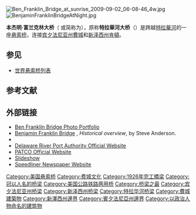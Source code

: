 {{refimprove|date=2014年10月}}
{{Infobox Bridge
|bridge_name= Benjamin Franklin Bridge<br>本杰明·富兰克林大桥
|image=2012_Ben_Franklin_Bridge_and_Race_Street_Pier.jpg
|image_size= 300px
|caption= 2012年照片
|official_name= 
|also_known_as= 本·富兰克林大桥
|carries= 7车道[[File:I-676.svg|25px]][[File:US_30.svg|20px]]<br>双线[[港务局交通公司高速线|PATCO]]铁路<br>2条人行道
|crosses= [[特拉華河|特拉華河]]
|locale= [[宾夕法尼亚州|宾夕法尼亚州]][[费城|费城]]<br>[[新澤西州|新澤西州]][[肯頓_(新澤西州)|肯頓]]
|maint= {{le|特拉华河港务局|Delaware River Port Authority}}
|id= 4500010
|design= [[钢|钢]]制[[悬索桥|悬索桥]]
|mainspan= 533.4米
|length= 2,917.86米
|tower height= 
|width= 39.01米
|clearance= 5.12米
|traffic= 100,000辆
|below= 41.19米
|cost= $37,103,765 <ref>{{cite web|url=http://www.drpa.org/bridges/bridges_bf.html|title=Ben Franklin Bridge|publisher=Delaware River Port Authority|accessdate=2014-10-15|archive-url=https://web.archive.org/web/20130817202440/http://www.drpa.org/bridges/bridges_bf.html|archive-date=2013-08-17|dead-url=yes}}</ref>
|open= 1926年7月1日
|closed=
|toll= 轿车$5.00，卡车和巴士按轴重计价
|map_cue=
|map_image=
|map_text=
|map_width=
|lat= 39.953
|long= -75.134
| extra = {{Location map | USA Pennsylvania | label=本杰明·富兰克林大桥 | label_size=80 | lat_deg=39 | lat_min=57 | lat_sec=10 | lon_deg=-75 | lon_min=8 | lon_sec=3 | position=left | width= | float=center | caption=大桥在宾夕法尼亚州的位置}}
}}
[[File:Ben_Franklin_Bridge_at_sunrise_2009-09-02_06-08-46_4w.jpg|thumb]]
[[File:BenjaminFranklinBridgeAtNight.jpg|thumb]]

'''本杰明·富兰克林大桥'''（{{lang-en|Benjamin Franklin Bridge}} 或简称为{{lang|en|Ben Franklin Bridge}}），原称'''特拉華河大桥'''（{{lang-en|Delaware River Bridge}}）是跨越[[特拉華河|特拉華河]]的一座[[悬索桥|悬索桥]]，连接[[宾夕法尼亚州|宾夕法尼亚州]][[費城|費城]]和[[新泽西州|新泽西州]][[肯頓_(新澤西州)|肯頓]]。

==参见==
* [[世界悬索桥列表|世界悬索桥列表]]

==参考文献==
{{Reflist}}


==外部链接==
{{commons category|Benjamin Franklin Bridge}}
*[https://web.archive.org/web/20130625051749/http://www.michaelpennphotography.com/TheBenFranklinBridge.html Ben Franklin Bridge Photo Portfolio]
*[http://www.phillyroads.com/crossings/benjamin-franklin/ Benjamin Franklin Bridge] {{Wayback|url=http://www.phillyroads.com/crossings/benjamin-franklin/ |date=20201114003014 }}, ''Historical overview'', by Steve Anderson.
*{{Structurae|id=s0000531|title=Benjamin Franklin Bridge}}
*[http://www.drpa.org Delaware River Port Authority Official Website] {{Wayback|url=http://www.drpa.org/ |date=20210326110609 }}
*[http://www.ridepatco.org PATCO Official Website] {{Wayback|url=http://www.ridepatco.org/ |date=20210323055854 }}
*[http://www.youtube.com/watch?v=cntiCywmUUA Slideshow] {{Wayback|url=http://www.youtube.com/watch?v=cntiCywmUUA |date=20160501215307 }}
*[https://web.archive.org/web/20090707115631/http://thespeedliner.com/pages/dist.html Speedliner Newspaper Website]

{{Crossings navbox
|structure       = Crossings
|place           = [[特拉華河|特拉華河]]
|bridge          = 本杰明·富兰克林大桥
|bridge signs    = [[File:I-676.svg|25px]] [[File:US_30.svg|20px]]<!--Image with inadequate rationale removed:  [[File:PATCO_Speedline.svg|40px]] --><br/>[[港务局交通公司高速线|港务局交通公司高速线]]
|upstream        = {{le|迪莱尔大桥|Delair Bridge}}
|upstream signs  = [[联铁线|联铁线]]<br/>[[新泽西公共交通公司|新泽西公交]]{{le|大西洋城线|Atlantic City Line}}
|downstream      = {{le|RiverLink渡轮|RiverLink Ferry}}
|downstream signs =
}}
{{LongestBridge
| type = 悬索桥
| start = 1926
| end = 1929
| previous = 熊山大桥
| mainspan_p=497
| current = 本杰明·富兰克林大桥
| mainspan_c=533
| next = 大使桥
| mainspan_n=564
}}

{{DEFAULTSORT:Benjamin Franklin Bridge}}

[[Category:美国悬索桥|Category:美国悬索桥]]
[[Category:费城文化|Category:费城文化]]
[[Category:1926年完工橋梁|Category:1926年完工橋梁]]
[[Category:冠以人名的桥梁|Category:冠以人名的桥梁]]
[[Category:美国公路铁路两用桥|Category:美国公路铁路两用桥]]
[[Category:桥梁之最|Category:桥梁之最]]
[[Category:宾夕法尼亚州桥梁|Category:宾夕法尼亚州桥梁]]
[[Category:新泽西州桥梁|Category:新泽西州桥梁]]
[[Category:特拉华河桥梁|Category:特拉华河桥梁]]
[[Category:費城建築物|Category:費城建築物]]
[[Category:新澤西州邊界|Category:新澤西州邊界]]
[[Category:賓夕法尼亞州邊界|Category:賓夕法尼亞州邊界]]
[[Category:以政治人物命名的建筑物|Category:以政治人物命名的建筑物]]